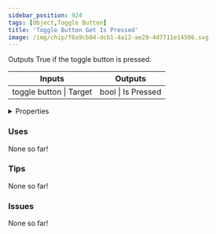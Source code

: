 ```yaml
---
sidebar_position: 924
tags: [Object,Toggle Button]
title: 'Toggle Button Get Is Pressed'
image: /img/chip/f8a9cb84-dcb1-4a12-ae29-4d7711e14506.svg
---
```


Outputs True if the toggle button is pressed.



<IChip uuid="f8a9cb84-dcb1-4a12-ae29-4d7711e14506"/>

<table><thead><tr><th>Inputs</th><th>Outputs</th></tr></thead><tbody><tr><td>toggle button | Target</td><td>bool | Is Pressed</td></tr></tbody></table>

<details>
  <summary>Properties</summary>
  <div>
    <div>
    <table>
      <tbody>
        <tr>
          <td>Is beta required?</td>
          <td>No</td>
        </tr>
        <tr>
          <td>Is chip a trolling risk?</td>
          <td>No</td>
        </tr>
        <tr>
          <td>Is chip a role assignment risk?</td>
          <td>No</td>
        </tr>
        <tr>
          <td>Chip UUID</td>
          <td>f8a9cb84-dcb1-4a12-ae29-4d7711e14506</td>
        </tr>
        <tr>
          <td>Room availability</td>
          <td>Available everywhere</td>
        </tr>
      </tbody>
    </table>
    </div>
  </div>
</details>

### Uses

None so far!

### Tips

None so far!

### Issues

None so far!
